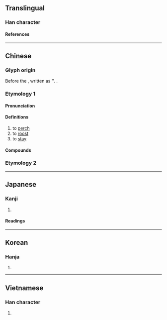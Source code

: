 {{also|栖}}
{{character info}}
==Translingual==

===Han character===
{{Han char|rn=75|rad=木|as=08|sn=12|four=45944|canj=DJLV|ids=⿰木妻}}

====References====
{{Han ref|kx=0534.170|dkj=14980|dj=0922.130|hdz=21229.060|uh=68F2}}

----

==Chinese==
{{zh-forms|s=栖}}

===Glyph origin===
{{Han etym}}
Before the {{w|Warring States Period}}, written as '{{zh-l|*西}}'. {{Han compound|木|妻|t1=tree|ls=psc|c1=s|c2=p}}.

===Etymology 1===

====Pronunciation====
{{zh-pron
|m=qī
|c=cai1
|mn=chhe/qz:soe
|mn_note=chhe - literary; soe - vernacular
|mc=y
|oc=y
|ma=
|cat=v
}}

====Definitions====
{{zh-hanzi}}

# to [[perch]]
# to [[roost]]
# to [[stay]]

====Compounds====
{{zh-der|偏棲|兩棲演員|兩棲|兩棲作戰|一枝棲|底棲生物|共棲|兩棲部隊|幽棲巖谷|山棲谷飲|依棲|孤棲|棲流所|棲梧食竹|梧棲|棲遲|棲所|棲霞|棲息地|棲息|盥耳山棲|棲託|枝棲|棲遁|棲屑|棲身|棲遑|棲止|棲宿|雙棲雙宿|羈棲|越鳥南棲|風餐水棲}}

===Etymology 2===
{{zh-see|栖||used in {{zh-l|*栖栖}}}}

----

==Japanese==

===Kanji===
{{ja-kanji|grade=|rs=木08}}

# {{rfdef|ja|sort=木08}}

====Readings====
{{ja-readings
|goon=さい
|kanon=せい
|kun=す-む
}}

----

==Korean==

===Hanja===
{{ko-hanja|서}}

# {{rfdef|ko|sort=木08}}

----

==Vietnamese==

===Han character===
{{vi-readings|rs=木08|reading=thê}}

# {{rfdef|vi|sort=木08}}